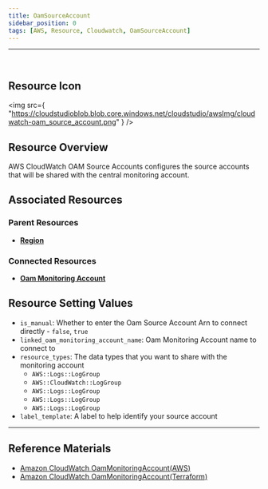 ```yaml
---
title: OamSourceAccount
sidebar_position: 0
tags: [AWS, Resource, Cloudwatch, OamSourceAccount]
---
```


<hr />
<br />

## Resource Icon

<img
    src={
        "https://cloudstudioblob.blob.core.windows.net/cloudstudio/awsImg/cloudwatch-oam_source_account.png"
    }
/>

## Resource Overview

AWS CloudWatch OAM Source Accounts configures the source accounts that will be shared with the central monitoring account.

## Associated Resources

### Parent Resources

-   [**Region**](https://docs.cstudio.app/en/docs/resource/aws/Base/Region)

### Connected Resources

-   [**Oam Monitoring Account**](https://docs.cstudio.app/en/docs/resource/aws/Cloudwatch/OamMonitoringAccount)

## Resource Setting Values

-   `is_manual`: Whether to enter the Oam Source Account Arn to connect directly - `false`, `true`
-   `linked_oam_monitoring_account_name`: Oam Monitoring Account name to connect to
-   `resource_types`: The data types that you want to share with the monitoring account
    -   `AWS::Logs::LogGroup`
    -   `AWS::CloudWatch::LogGroup`
    -   `AWS::Logs::LogGroup`
    -   `AWS::Logs::LogGroup`
    -   `AWS::Logs::LogGroup`
-   `label_template`: A label to help identify your source account




---

## Reference Materials

-   [Amazon CloudWatch OamMonitoringAccount(AWS)](https://docs.aws.amazon.com/AmazonCloudWatch/latest/monitoring/CloudWatch-Unified-Cross-Account-Setup.html#Unified-Cross-Account-Setup-ConfigureSourceAccount)
-   [Amazon CloudWatch OamMonitoringAccount(Terraform)](https://registry.terraform.io/providers/hashicorp/aws/latest/docs/resources/oam_link)

